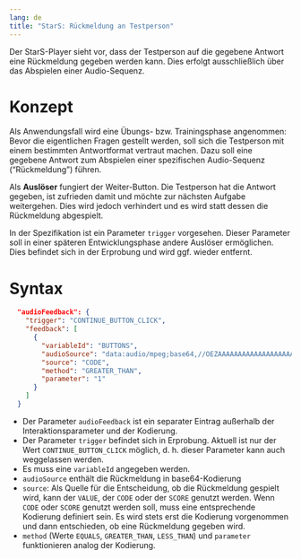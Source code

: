 ```yaml
---
lang: de
title: "StarS: Rückmeldung an Testperson"
---
```


Der StarS-Player sieht vor, dass der Testperson auf die gegebene Antwort eine Rückmeldung gegeben werden kann. Dies erfolgt ausschließlich über das Abspielen einer Audio-Sequenz.

# Konzept

Als Anwendungsfall wird eine Übungs- bzw. Trainingsphase angenommen: Bevor die eigentlichen Fragen gestellt werden, soll sich die Testperson mit einem bestimmten Antwortformat vertraut machen. Dazu soll eine gegebene Antwort zum Abspielen einer spezifischen Audio-Sequenz ("Rückmeldung") führen.

Als **Auslöser** fungiert der Weiter-Button. Die Testperson hat die Antwort gegeben, ist zufrieden damit und möchte zur nächsten Aufgabe weitergehen. Dies wird jedoch verhindert und es wird statt dessen die Rückmeldung abgespielt.

::: {.callout-note}

In der Spezifikation ist ein Parameter `trigger` vorgesehen. Dieser Parameter soll in einer späteren Entwicklungsphase andere Auslöser ermöglichen. Dies befindet sich in der Erprobung und wird ggf. wieder entfernt.

:::

# Syntax

```json
  "audioFeedback": {
    "trigger": "CONTINUE_BUTTON_CLICK",
    "feedback": [
      {
        "variableId": "BUTTONS",
        "audioSource": "data:audio/mpeg;base64,//OEZAAAAAAAAAAAAAAAAAAAAAA....",
        "source": "CODE",
        "method": "GREATER_THAN",
        "parameter": "1"
      }
    ]
  }
```

* Der Parameter `audioFeedback` ist ein separater Eintrag außerhalb der Interaktionsparameter und der Kodierung.
* Der Parameter `trigger` befindet sich in Erprobung. Aktuell ist nur der Wert `CONTINUE_BUTTON_CLICK` möglich, d. h. dieser Parameter kann auch weggelassen werden.
* Es muss eine `variableId` angegeben werden.
* `audioSource` enthält die Rückmeldung in base64-Kodierung
* `source`: Als Quelle für die Entscheidung, ob die Rückmeldung gespielt wird, kann der `VALUE`, der `CODE` oder der `SCORE` genutzt werden. Wenn `CODE` oder `SCORE` genutzt werden soll, muss eine entsprechende Kodierung definiert sein. Es wird stets erst die Kodierung vorgenommen und dann entschieden, ob eine Rückmeldung gegeben wird.
* `method` (Werte `EQUALS`, `GREATER_THAN`, `LESS_THAN`) und `parameter` funktionieren analog der Kodierung.
